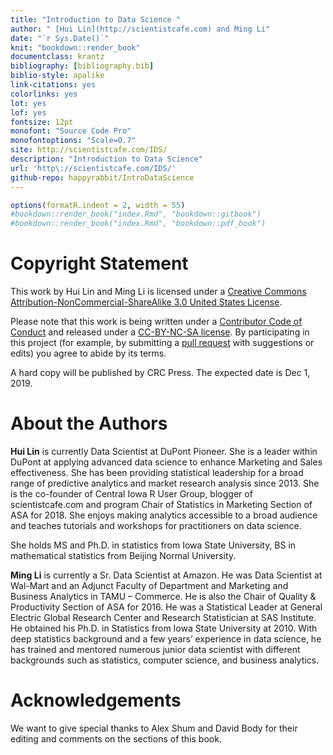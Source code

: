 ```yaml
--- 
title: "Introduction to Data Science "
author: " [Hui Lin](http://scientistcafe.com) and Ming Li"
date: "`r Sys.Date()`"
knit: "bookdown::render_book"
documentclass: krantz
bibliography: [bibliography.bib]
biblio-style: apalike
link-citations: yes
colorlinks: yes
lot: yes
lof: yes
fontsize: 12pt
monofont: "Source Code Pro"
monofontoptions: "Scale=0.7"
site: http://scientistcafe.com/IDS/
description: "Introduction to Data Science"
url: 'http\://scientistcafe.com/IDS/'
github-repo: happyrabbit/IntroDataScience
---
```


```r
options(formatR.indent = 2, width = 55)
#bookdown::render_book("index.Rmd", "bookdown::gitbook")
#bookdown::render_book("index.Rmd", "bookdown::pdf_book")
```

# Copyright Statement {-}

This work by Hui Lin and Ming Li is licensed under a [Creative Commons Attribution-NonCommercial-ShareAlike 3.0 United States License](https://creativecommons.org/licenses/by-nc-sa/3.0/us/).

Please note that this work is being written under a [Contributor Code of Conduct](https://github.com/happyrabbit/IntroDataScience/blob/master/CONDUCT.md) and released under a [CC-BY-NC-SA license](https://creativecommons.org/licenses/by-nc-sa/3.0/us/). By participating in this project (for example, by submitting a [pull request](https://github.com/happyrabbit/IntroDataScience/issues) with suggestions or edits) you agree to abide by its terms.

A hard copy will be published by CRC Press. The expected date is Dec 1, 2019.

# About the Authors {-}

**Hui Lin** is currently Data Scientist at DuPont Pioneer. She is a leader within DuPont at applying advanced data science to enhance Marketing and Sales effectiveness. She has been providing statistical leadership for a broad range of predictive analytics and market research analysis since 2013. She is the co-founder of Central Iowa R User Group, blogger of scientistcafe.com and program Chair of Statistics in Marketing Section of ASA for 2018. She enjoys making analytics accessible to a broad audience and teaches tutorials and workshops for practitioners on data science. 

She holds MS and Ph.D. in statistics from Iowa State University, BS in mathematical statistics from Beijing Normal University.

**Ming Li** is currently a Sr. Data Scientist at Amazon. He was Data Scientist at Wal-Mart and an Adjunct Faculty of Department and Marketing and Business Analytics in TAMU – Commerce. He is also the Chair of Quality & Productivity Section of ASA for 2016. He was a Statistical Leader at General Electric Global Research Center and Research Statistician at SAS Institute. He obtained his Ph.D. in Statistics from Iowa State University at 2010. With deep statistics background and a few years’ experience in data science, he has trained and mentored numerous junior data scientist with different backgrounds such as statistics, computer science, and business analytics. 

# Acknowledgements {-}

We want to give special thanks to Alex Shum and David Body for their editing and comments on the sections of this book. 


